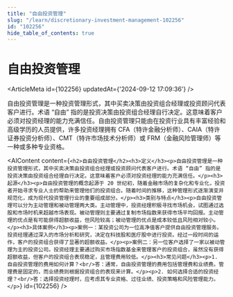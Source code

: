 ```yaml
---
title: "自由投资管理"
slug: "/learn/discretionary-investment-management-102256"
id: "102256"
hide_table_of_contents: true
---
```



# 自由投资管理

<ArticleMeta id={102256} updatedAt={'2024-09-12 17:09:36'} />
<div className='border-solid border-b border-t-0 my-4 border-[var(--ifm-color-gray-300)]' />

自由投资管理是一种投资管理形式，其中买卖决策由投资组合经理或投资顾问代表客户进行。术语 “自由” 指的是投资决策由投资组合经理自行决定。这意味着客户必须对投资经理的能力充满信任。自由投资管理只能由在投资行业具有丰富经验和高级学历的人员提供，许多投资经理拥有 CFA（特许金融分析师）、CAIA（特许证券投资分析师）、CMT（特许市场技术分析师）或 FRM（金融风险管理师）等一种或多种专业资格。

<AIContent content={`<h2>自由投资管理</h2><h3>定义</h3><p>自由投资管理是一种投资管理形式，其中买卖决策由投资组合经理或投资顾问代表客户进行。术语 “自由” 指的是投资决策由投资组合经理自行决定。这意味着客户必须对投资经理的能力充满信任。</p><h3>起源</h3><p>自由投资管理的概念起源于 20 世纪初，随着金融市场的复杂化和专业化，投资者开始寻求专业人士的帮助来管理他们的投资组合。随着时间的推移，这种管理形式逐渐演变并规范化，成为现代投资管理行业的重要组成部分。</p><h3>类别与特点</h3><p>自由投资管理可以分为主动管理和被动管理两大类。主动管理中，投资经理积极寻找市场机会，试图通过选股和市场时机来超越市场表现。被动管理则主要通过复制市场指数来获得市场平均回报。主动管理的优点是有可能获得超额收益，但风险较高；被动管理的优点是成本较低且风险相对较小。</p><h3>具体案例</h3><p>案例一：某投资公司为一位高净值客户提供自由投资管理服务。投资经理通过深入的市场分析和研究，决定在科技股和医疗股中进行投资。经过一段时间的运作，客户的投资组合获得了显著的超额收益。</p><p>案例二：另一位客户选择了一家以被动管理为主的投资公司。投资经理主要通过购买市场指数基金来管理客户的投资组合，虽然没有获得超额收益，但客户的投资组合表现稳定，且管理费用较低。</p><h3>常见问题</h3><p>1. 自由投资管理的费用如何计算？<br/>答：通常，自由投资管理的费用包括管理费和业绩费。管理费是固定的，而业绩费则根据投资组合的表现来计算。</p><p>2. 如何选择合适的投资经理？<br/>答：选择投资经理时，应考虑其专业资格、过往业绩、投资策略和风险管理能力。</p>`} id={102256} />
